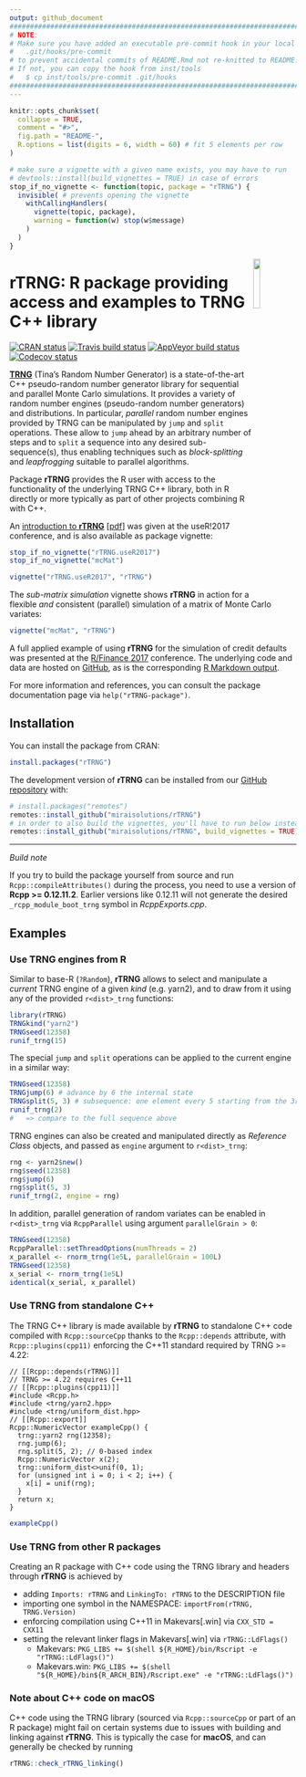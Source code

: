 ```yaml
---
output: github_document
################################################################################
# NOTE: 
# Make sure you have added an executable pre-commit hook in your local checkout 
#   .git/hooks/pre-commit
# to prevent accidental commits of README.Rmd not re-knitted to README.md.
# If not, you can copy the hook from inst/tools
#   $ cp inst/tools/pre-commit .git/hooks
################################################################################
---
```


<!-- README.md is generated from README.Rmd. Please edit that file -->


```r
knitr::opts_chunk$set(
  collapse = TRUE,
  comment = "#>",
  fig.path = "README-",
  R.options = list(digits = 6, width = 60) # fit 5 elements per row
)
```
```r
# make sure a vignette with a given name exists, you may have to run
# devtools::install(build_vignettes = TRUE) in case of errors
stop_if_no_vignette <- function(topic, package = "rTRNG") {
  invisible( # prevents opening the vignette
    withCallingHandlers(
      vignette(topic, package),
      warning = function(w) stop(w$message)
    )
  )
}
```

<img src="man/figures/rTRNG.svg" align="right" width="15%" height="15%"/>

# rTRNG: R package providing access and examples to TRNG C++ library

[![CRAN status](http://www.r-pkg.org/badges/version/rTRNG)](https://cran.r-project.org/package=rTRNG)
[![Travis build status](https://travis-ci.com/miraisolutions/rTRNG.svg?branch=master)](https://travis-ci.com/miraisolutions/rTRNG)
[![AppVeyor build status](https://ci.appveyor.com/api/projects/status/github/miraisolutions/rTRNG?branch=master&svg=true)](https://ci.appveyor.com/project/riccardoporreca/rtrng)
[![Codecov status](https://img.shields.io/codecov/c/github/miraisolutions/rTRNG/master.svg)](https://codecov.io/github/miraisolutions/rTRNG?branch=master)

**[TRNG](https://numbercrunch.de/trng/)** (Tina's Random Number Generator) is a
state-of-the-art C++ pseudo-random number generator library for sequential and
parallel Monte Carlo simulations. It provides a variety of random number engines
(pseudo-random number generators) and distributions. In particular, *parallel*
random number engines provided by TRNG can be manipulated by `jump` and `split`
operations. These allow to `jump` ahead by an arbitrary number of steps and to
`split` a sequence into any desired sub-sequence(s), thus enabling techniques
such as *block-splitting* and *leapfrogging* suitable to parallel algorithms.

Package **rTRNG** provides the R user with access to the functionality of the
underlying TRNG C++ library, both in R directly or more typically as part of
other projects combining R with C++.

An
[introduction to **rTRNG**](https://user2017.sched.com/event/Axpj/rtrng-advanced-parallel-random-number-generation-in-r)
[[pdf](http://schd.ws/hosted_files/user2017/93/Mirai.rTRNG.useR2017.pdf)]
was given at the useR!2017 conference, and is also available as package
vignette:
```r
stop_if_no_vignette("rTRNG.useR2017")
stop_if_no_vignette("mcMat")
```
```r
vignette("rTRNG.useR2017", "rTRNG")
```

The *sub-matrix simulation* vignette shows **rTRNG** in action for a flexible
*and* consistent (parallel) simulation of a matrix of Monte Carlo variates:
```r
vignette("mcMat", "rTRNG")
```

A full applied example of using **rTRNG** for the simulation of credit defaults
was presented at the
[R/Finance 2017](http://past.rinfinance.com/agenda/2017/talk/RiccardoPorreca.pdf)
conference. The underlying code and data are hosted on [GitHub](https://github.com/miraisolutions/PortfolioRiskMC),
as is the corresponding
[R Markdown output](https://rawgit.com/miraisolutions/PortfolioRiskMC/master/RinFinance2017/PortfolioSimAndRiskBig.html).

For more information and references, you can consult the package documentation
page via `help("rTRNG-package")`.


## Installation

You can install the package from CRAN:
```r
install.packages("rTRNG")
```

The development version of **rTRNG** can be installed from our 
[GitHub repository](https://github.com/miraisolutions/rTRNG) with:
```r
# install.packages("remotes")
remotes::install_github("miraisolutions/rTRNG")
# in order to also build the vignettes, you'll have to run below instead
remotes::install_github("miraisolutions/rTRNG", build_vignettes = TRUE)
```

----

*Build note*

If you try to build the package yourself from source and run
`Rcpp::compileAttributes()` during the process, you need to use a version of
**Rcpp >= 0.12.11.2**. Earlier versions like 0.12.11 will not generate the
desired `_rcpp_module_boot_trng` symbol in *RcppExports.cpp*.


## Examples 

### Use TRNG engines from R

Similar to base-R (`?Random`), **rTRNG** allows to select and manipulate a
*current* TRNG engine of a given *kind* (e.g. yarn2), and to draw from it using
any of the provided `r<dist>_trng` functions:
```r
library(rTRNG)
TRNGkind("yarn2") 
TRNGseed(12358)
runif_trng(15)
```
The special `jump` and `split` operations can be applied to the current
engine in a similar way:
```r
TRNGseed(12358)
TRNGjump(6) # advance by 6 the internal state
TRNGsplit(5, 3) # subsequence: one element every 5 starting from the 3rd
runif_trng(2)
#   => compare to the full sequence above
```

TRNG engines can also be created and manipulated directly as *Reference Class*
objects, and passed as `engine` argument to `r<dist>_trng`:
```r
rng <- yarn2$new()
rng$seed(12358)
rng$jump(6)
rng$split(5, 3)
runif_trng(2, engine = rng)
```

In addition, parallel generation of random variates can be enabled in
`r<dist>_trng` via `RcppParallel` using argument `parallelGrain > 0`:
```r
TRNGseed(12358)
RcppParallel::setThreadOptions(numThreads = 2)
x_parallel <- rnorm_trng(1e5L, parallelGrain = 100L)
TRNGseed(12358)
x_serial <- rnorm_trng(1e5L)
identical(x_serial, x_parallel)
```

### Use TRNG from standalone C++

The TRNG C++ library is made available by **rTRNG** to standalone C++ code
compiled with `Rcpp::sourceCpp` thanks to the `Rcpp::depends` attribute, with
`Rcpp::plugins(cpp11)` enforcing the C++11 standard required by TRNG >= 4.22:

```Rcpp
// [[Rcpp::depends(rTRNG)]]
// TRNG >= 4.22 requires C++11
// [[Rcpp::plugins(cpp11)]]
#include <Rcpp.h>
#include <trng/yarn2.hpp>
#include <trng/uniform_dist.hpp>
// [[Rcpp::export]]
Rcpp::NumericVector exampleCpp() {
  trng::yarn2 rng(12358);
  rng.jump(6);
  rng.split(5, 2); // 0-based index
  Rcpp::NumericVector x(2);
  trng::uniform_dist<>unif(0, 1);
  for (unsigned int i = 0; i < 2; i++) {
    x[i] = unif(rng);
  }
  return x;
}
```
```r
exampleCpp()
```

### Use TRNG from other R packages

Creating an R package with C++ code using the TRNG library and headers through
**rTRNG** is achieved by

- adding `Imports: rTRNG` and `LinkingTo: rTRNG` to the DESCRIPTION file
- importing one symbol in the NAMESPACE: `importFrom(rTRNG, TRNG.Version)`
- enforcing compilation using C++11 in Makevars[.win] via `CXX_STD = CXX11`
- setting the relevant linker flags in Makevars[.win] via `rTRNG::LdFlags()`
    - Makevars: `PKG_LIBS += $(shell ${R_HOME}/bin/Rscript -e "rTRNG::LdFlags()")`
    - Makevars.win: `PKG_LIBS += $(shell "${R_HOME}/bin${R_ARCH_BIN}/Rscript.exe" -e "rTRNG::LdFlags()")`

### Note about C++ code on macOS

C++ code using the TRNG library (sourced via `Rcpp::sourceCpp` or part of an R
package) might fail on certain systems due to issues with building and linking
against **rTRNG**. This is typically the case for  **macOS**, and can generally
be checked by running

```r
rTRNG::check_rTRNG_linking()
```
